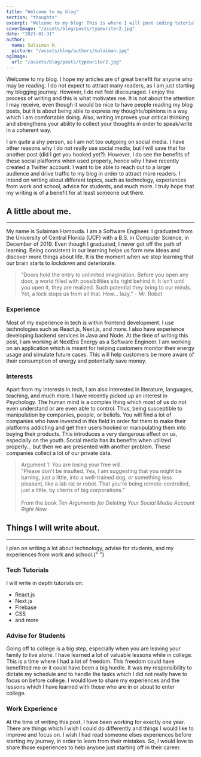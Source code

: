 ```yaml
---
title: "Welcome to my blog"
section: "thoughts"
excerpt: "Welcome to my blog! This is where I will post coding tutorials, write about my experiences from work and school, write advice for students, and more."
coverImage: "/assets/blog/posts/typewriter2.jpg"
date: "2021-01-31"
author:
  name: Sulaiman H.
  picture: "/assets/blog/authors/sulaiman.jpg"
ogImage:
  url: "/assets/blog/posts/typewriter2.jpg"
---
```


Welcome to my blog. I hope my articles are of great benefit for anyone who may be reading. I do not expect to attract many readers, as I am just starting my blogging journey. However, I do not feel discouraged. I enjoy the process of writing and this is what motivates me. It is not about the attention I may receive, even though it would be nice to have people reading my blog posts, but it is about being able to express my thoughts/opinions in a way which I am comfortable doing. Also, writing improves your critical thinking and strengthens your ability to collect your thoughts in order to speak/write in a coherent way.

I am quite a shy person, so I am not too outgoing on social media. I have other reasons why I do not really use social media, but I will save that for another post (did I get you hooked yet?). However, I do see the benefits of these social platforms when used properly, hence why I have recently created a <LinkOuter href="https://twitter.com/sulaimanhamouda">Twitter</LinkOuter> account. I want to be able to reach out to a larger audience and drive traffic to my blog in order to attract more readers. I intend on writing about different topics, such as technology, experiences from work and school, advice for students, and much more. I truly hope that my writing is of a benefit for at least someone out there.

## A little about me.

<hr />
My name is Sulaiman Hamouda. I am a Software Engineer. I graduated from the University
of Central Florida (UCF) with a B.S. in Computer Science, in December of 2019. Even
though I graduated, I never got off the path of learning. Being consistent in our
learning helps us form new ideas and discover more things about life. It is the moment
when we stop learning that our brain starts to lockdown and deteriorate.

<blockquote>
  “Doors hold the entry to unlimited imagination. Before you open any door, a
  world filled with possibilities sits right behind it. It isn’t until you open
  it, they are realized. Such potential they bring to our minds. Yet, a lock
  stops us from all that. How... lazy.” - Mr. Robot
</blockquote>

### Experience

Most of my experience in tech is within frontend development. I use technologies such as React.js, Next.js, and more. I also have experience developing backend services in Java and Node. At the time of writing this post, I am working at NextEra Energy as a Software Engineer. I am working on an application which is meant for helping customers monitor their energy usage and simulate future cases. This will help customers be more aware of their consumption of energy and potentially save money.

### Interests

Apart from my interests in tech, I am also interested in literature, languages, teaching, and much more. I have recently picked up an interest in Psychology. The human mind is a complex thing which most of us do not even understand or are even able to control. Thus, being susceptible to manipulation by companies, people, or beliefs. You will find a lot of companies who have invested in this field in order for them to make their platforms addicting and get their users hooked or manipulating them into buying their products. This introduces a very dangerous effect on us, especially on the youth. Social media has its benefits when utilized properly... but then we are presented with another problem. These companies collect a lot of our private data.

<blockquote>
  Argument 1: You are losing your free will.
  <br />
  "Please don't be insulted. Yes, I am suggesting that you might be turning,
  just a little, into a well-trained dog, or something less pleasant, like a lab
  rat or robot. That you're being remote-controlled, just a little, by clients
  of big corporations."
  <br />
  <br />
  From the book <i>
    Ten Arguments for Deleting Your Social Media Account Right Now.
  </i>
</blockquote>

## Things I will write about.

<hr />I plan on writing a lot about technology, advise for students, and my
experiences from work and school.{" "}

### Tech Tutorials

I will write in depth tutorials on:

<ul>
  <li>React.js</li>
  <li>Next.js</li>
  <li>Firebase</li>
  <li>CSS</li>
  <li>and more</li>
</ul>

### Advise for Students

Going off to college is a big step, especially when you are leaving your family to live alone. I have learned a lot of valuable lessons while in college. This is a time where I had a lot of freedom. This freedom could have benefitted me or it could have been a big hurdle. It was my responsibility to dictate my schedule and to handle the tasks which I did not really have to focus on before college. I would love to share my experiences and the lessons which I have learned with those who are in or about to enter college.

### Work Experience

At the time of writing this post, I have been working for exactly one year. There are things which I wish I could do differently and things I would like to improve and focus on. I wish I had read someone elses experiences before starting my journey, in order to learn from their mistakes. So, I would love to share those experiences to help anyone just starting off in their career.
